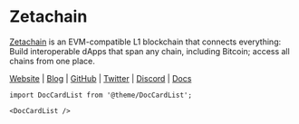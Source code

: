 # Zetachain


<MainpageMetrics rpc="https://zetachain-rpc.f5nodes.com/net_info" binary="zetacored" />

[Zetachain](https://www.zetachain.com/) is an EVM-compatible L1 blockchain that connects everything: Build interoperable dApps that span any chain, including Bitcoin; access all chains from one place.

[Website](https://www.zetachain.com/) | [Blog](https://www.zetachain.com/blog) | [GitHub](https://github.com/zeta-chain) | [Twitter](https://twitter.com/zetablockchain) | [Discord](https://discord.gg/zetachain) | [Docs](https://docs.zetachain.com/)

```mdx-code-block
import DocCardList from '@theme/DocCardList';

<DocCardList />
```
